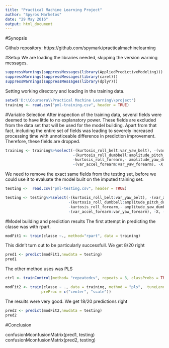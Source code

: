 ```yaml
---
title: "Practical Machine Learning Project"
author: "Spyros Marketos"
date: "29 May 2016"
output: html_document
---
```


#Synopsis


Github repository: https://github.com/spymark/practicalmachinelearning 


#Setup
We are loading the libraries needed, skipping the version warning messages.
```r
suppressWarnings(suppressMessages(library(AppliedPredictiveModeling)))
suppressWarnings(suppressMessages(library(caret)))
suppressWarnings(suppressMessages(library(dplyr)))

```

Setting working directory and loading in the training data.
```r
setwd('D:\\Coursera\\Practical Machine Learning\\project')
training <- read.csv("pml-training.csv", header = TRUE)
```

#Variable Selection
After inspection of the training data, several fields were deemed to have little to no explanatory power. These fields are excluded from the data set that will be used for the model building. Apart from that fact, including the entire set of fields was leading to severely increased processing time with unnoticeable difference in prediction improvement. Therefore, these fields are dropped. 

```r
training <- training%>%select(-(kurtosis_roll_belt:var_yaw_belt), -(var_accel_arm:var_yaw_arm), -(kurtosis_roll_arm:amplitude_yaw_arm), 
                              -(kurtosis_roll_dumbbell:amplitude_pitch_dumbbell), - (var_accel_dumbbell:var_yaw_dumbbell),
                              -kurtosis_roll_forearm,- amplitude_yaw_dumbbell, -(kurtosis_picth_forearm:amplitude_pitch_forearm),
                              -(var_accel_forearm:var_yaw_forearm), -X, - user_name, -amplitude_yaw_forearm)
```

We need to remove the exact same fields from the testing set, before we could use it to evaluate the model built on the imputed training set.

```r
testing <-  read.csv("pml-testing.csv", header = TRUE)

testing <- testing%>%select(-(kurtosis_roll_belt:var_yaw_belt), -(var_accel_arm:var_yaw_arm), -(kurtosis_roll_arm:amplitude_yaw_arm), 
                            -(kurtosis_roll_dumbbell:amplitude_pitch_dumbbell), - (var_accel_dumbbell:var_yaw_dumbbell),
                            -kurtosis_roll_forearm,- amplitude_yaw_dumbbell, -(kurtosis_picth_forearm:amplitude_pitch_forearm),
                            -(var_accel_forearm:var_yaw_forearm), -X, - user_name, -amplitude_yaw_forearm)

```

#Model building and prediction results
The first attempt in predicting the classe was with rpart.
```r
modFit1 <- train(classe ~., method="rpart", data = training)
```

This didn't turn out to be particularly successfull. We get 8/20 right
```r
pred1 <- predict(modFit1,newdata = testing)
pred1
```

The other method uses was PLS

```r
ctrl <- trainControl(method= "repeatedcv", repeats = 3, classProbs = TRUE)

modFit2 <- train(classe ~ ., data = training, method = "pls",  tuneLength = 15, trControl = ctrl,  
                preProc = c("center", "scale"))
```

The results were very good. We get 18/20 predictions right
```r
pred2 <- predict(modFit2,newdata = testing)
pred2
```


#Conclusion

confusionMconfusionMatrix(pred1, testing)
confusionMconfusionMatrix(pred2, testing)



